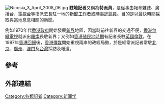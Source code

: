 {{multiple issues|
{{expand|time=2018-10-20T02:50:03+00:00}}
{{expert|time=2018-10-20T02:50:03+00:00}}
{{unreferenced|time=2018-10-20T02:50:03+00:00}}
}}
[[File:Nicosia_3_April_2008_06.jpg|thumb]]
'''駐地記者'''又稱為'''特派員'''，是從事由報章雜誌、廣播台、[[電視台|電視台]]等指派去長駐一地的[[新聞工作者|新聞工作者]]或[[時事評論員|時事評論員]]。目的是以最快時間採取與當地息息相關的新聞。

例如1970年代[[香港殖民地時期#香港政府|香港政府]]開始發展[[新界|新界]]地區，因當時前往新界的交通不便，[[香港無綫電視|香港無綫電視]]就派出[[羅燦|羅燦]]長駐新界；又例如[[香港殖民地時期|香港殖民地時期]]有記者長駐[[英國|英國]][[倫敦|倫敦]]。在1997年[[香港回歸|香港回歸]]後，[[香港傳媒|香港傳媒]]開始重視兩岸的政經局勢，於是經常派記者常駐[[北京|北京]]、[[廣州|廣州]]、[[澳門|澳門]]及[[台灣|台灣]]採訪及報道。

== 參考 ==
{{Reflist}}

== 外部連結 ==
{{commonscat-inline|Correspondents}}

{{Broadcasting}}

{{Authority control}}

[[Category:各類記者|Category:各類記者]]
[[Category:新闻学|Category:新闻学]]